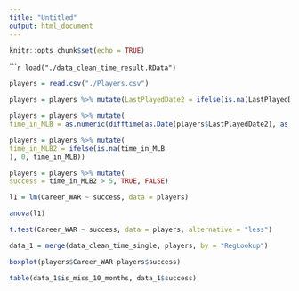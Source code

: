 ---
title: "Untitled"
output: html_document
---

```{r setup, include=FALSE}
knitr::opts_chunk$set(echo = TRUE)
```


``````{r}
load("./data_clean_time_result.RData")
```

```{r}
players = read.csv("./Players.csv")
```

```{r}
players = players %>% mutate(LastPlayedDate2 = ifelse(is.na(LastPlayedDate), "2022-3-6", LastPlayedDate))
```

```{r}
players = players %>% mutate(
time_in_MLB = as.numeric(difftime(as.Date(players$LastPlayedDate2), as.Date(players$MLBDebut), units = "days"))/365.25)
```

```{r}
players = players %>% mutate(
time_in_MLB2 = ifelse(is.na(time_in_MLB
), 0, time_in_MLB))
```

```{r}
players = players %>% mutate(
success = time_in_MLB2 > 5, TRUE, FALSE)
```


```{r}
l1 = lm(Career_WAR ~ success, data = players)
```


```{r}
anova(l1)
```
```{r}
t.test(Career_WAR ~ success, data = players, alternative = "less")
```

```{r}
data_1 = merge(data_clean_time_single, players, by = "RegLookup")
```


```{r}
boxplot(players$Career_WAR~players$success)
```


```{r}
table(data_1$is_miss_10_months, data_1$success)
```

